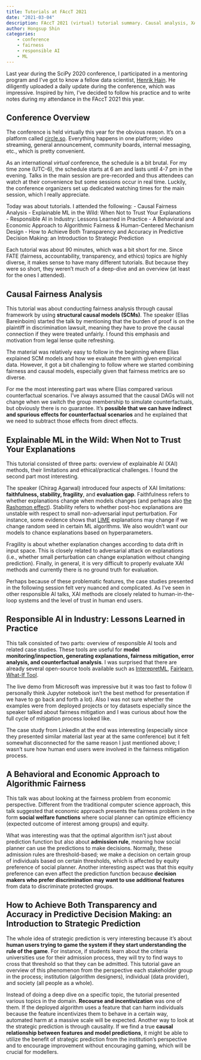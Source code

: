 ```yaml
---
title: Tutorials at FAccT 2021 
date: "2021-03-04"
description: FAccT 2021 (virtual) tutorial summary. Causal analysis, XAI, and algorithmic impact
author: Hongsup Shin
categories: 
    - conference
    - fairness
    - responsible AI
    - ML
---
```


Last year during the SciPy 2020 conference, I participated in a mentoring program and I've got to know a fellow data scientist, [Henrik Hain](https://twitter.com/MrHenHan). He diligently uploaded a daily update during the conference, which was impressive. Inspired by him, I've decided to follow his practice and to write notes during my attendance in the FAccT 2021 this year.

## Conference Overview

The conference is held virtually this year for the obvious reason. It's on a platform called [circle.so](https://circle.so/). Everything happens in one platform; video streaming, general announcement, community boards, internal messaging, etc., which is pretty convenient.

As an international *virtual* conference, the schedule is a bit brutal. For my time zone (UTC-6), the schedule starts at 6 am and lasts until 4-7 pm in the evening. Talks in the main session are pre-recorded and thus attendees can watch at their convenience but some sessions occur in real time. Luckily, the conference organizers set up dedicated watching times for the main session, which I really appreciate.

Today was about tutorials. I attended the following:
- Causal Fairness Analysis
- Explainable ML in the Wild:  When Not to Trust Your Explanations
- Responsible AI in Industry: Lessons Learned in Practice
- A Behavioral and Economic Approach to Algorithmic Fairness & Human-Centered Mechanism Design
- How to Achieve Both Transparency and Accuracy in Predictive Decision Making:  an Introduction to Strategic Prediction

Each tutorial was about 90 minutes, which was a bit short for me. Since FATE (fairness, accountability, transparency, and ethics) topics are highly diverse, it makes sense to have many different tutorials. But because they were so short, they weren't much of a deep-dive and an overview (at least for the ones I attended).

## Causal Fairness Analysis

This tutorial was about conducting fairness analysis through causal framework by using **structural causal models (SCMs)**. The speaker (Elias Bareinboim) started the talk by mentioning that the burden of proof is on the plaintiff in discrimination lawsuit, meaning they have to prove the causal connection if they were treated unfairly. I found this emphasis and motivation from legal lense quite refreshing.

The material was relatively easy to follow in the beginning where Elias explained SCM models and how we evaluate them with given empirical data. However, it got a bit challenging to follow where we started combining fairness and causal models, especially given that fairness metrics are so diverse.

For me the most interesting part was where Elias compared various counterfactual scenarios. I've always assumed that the causal DAGs will not change when we switch the group membership to simulate counterfactuals, but obviously there is no guarantee. It's **possible that we can have indirect and spurious effects for counterfactual scenarios** and he explained that we need to subtract those effects from direct effects.

## Explainable ML in the Wild:  When Not to Trust Your Explanations

This tutorial consisted of three parts: overview of explainable AI (XAI) methods, their limitations and ethical/practical challenges. I found the second part most interesting.

The speaker (Chirag Agarwal) introduced four aspects of XAI limitations: **faithfulness, stability, fragility**, and **evaluation gap**. Faithfulness refers to whether explanations change when models changes (and perhaps also [the Rashomon effect](https://dl.acm.org/doi/abs/10.1145/3351095.3372836)). Stability refers to whether post-hoc explanations are unstable with respect to small non-adversarial input perturbation. For instance, some evidence shows that [LIME](https://arxiv.org/abs/1602.04938) explanations may change if we change random seed in certain ML algorithms. We also wouldn't want our models to chance explanations based on hyperparameters.

Fragility is about whether explanation changes according to data drift in input space. This is closely related to adversarial attack on explanations (i.e., whether small perturbation can change explanation without changing prediction). Finally, in general, it is very difficult to properly evaluate XAI methods and currently there is no ground truth for evaluation.

Perhaps because of these problematic features, the case studies presented in the following session felt very nuanced and complicated. As I've seen in other responsible AI talks, XAI methods are closely related to human-in-the-loop systems and the level of trust in human end users.

## Responsible AI in Industry: Lessons Learned in Practice

This talk consisted of two parts: overview of responsible AI tools and related case studies. These tools are useful for **model monitoring/inspection, generating explanations, fairness mitigation, error analysis, and counterfactual analysis**. I was surprised that there are already several open-source tools available such as [InterepretML](https://interpret.ml/), [Fairlearn](https://fairlearn.org/), [What-If Tool](https://pair-code.github.io/what-if-tool/).

The live demo from Microsoft was impressive but it was too fast to follow (I personally think Jupyter notebook isn't the best method for presentation if we have to go back and forth a lot). Also I was not sure whether the examples were from deployed projects or toy datasets especially since the speaker talked about fairness mitigation and I was curious about how the full cycle of mitigation process looked like.

The case study from LinkedIn at the end was interesting (especially since they presented similar material last year at the same conference) but it felt somewhat disconnected for the same reason I just mentioned above; I wasn't sure how human end users were involved in the fairness mitigation process.

## A Behavioral and Economic Approach to Algorithmic Fairness

This talk was about looking at the fairness problem from economic perspective. Different from the traditional computer science approach, this talk suggested that economic approach presents the fairness problem in the form **social welfare functions** where social planner can optimize efficiency (expected outcome of interest among groups) and equity.

What was interesting was that the optimal algorithm isn't just about prediction function but also about **admission rule**, meaning how social planner can use the predictions to make decisions. Normally, these admission rules are threshold-based; we make a decision on certain group of individuals based on certain thresholds, which is affected by equity preference of social planner. Another interesting aspect was that this equity preference can even affect the prediction function because **decision makers who prefer discrimination may want to use additional features** from data to discriminate protected groups.

## How to Achieve Both Transparency and Accuracy in Predictive Decision Making: an Introduction to Strategic Prediction

The whole idea of strategic prediction is very interesting because it's about **human users trying to game the system if they start understanding the rule of the game**. For instance, if students learn about the criteria universities use for their admission process, they will try to find ways to cross that threshold so that they can be admitted. This tutorial gave an overview of this phenomenon from the perspective each stakeholder group in the process; institution (algorithm designers), individual (data provider), and society (all people as a whole).

Instead of doing a deep dive on a specific topic, the tutorial presented various topics in the domain. **Recourse and incentivization** was one of them. If the deployed algorithm uses a feature that can harm individuals because the feature incentivizes them to behave in a certain way, automated harm at a massive scale will be expected. Another way to look at the strategic prediction is through causality. If we find a true **causal relationship between features and model predictions**, it might be able to utilize the benefit of strategic prediction from the institution's perspective and to encourage improvement without encouraging gaming, which will be crucial for modellers.
